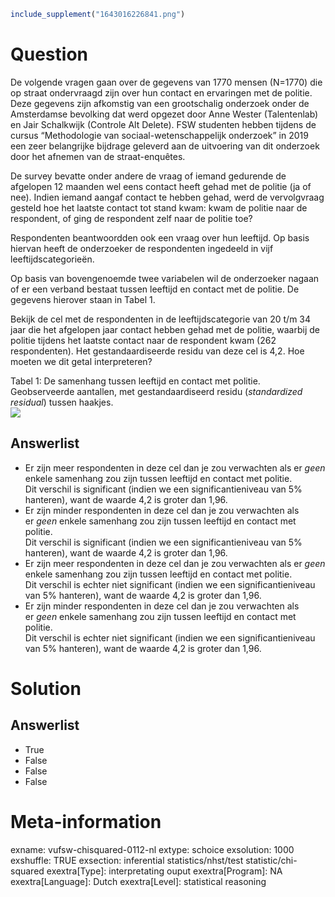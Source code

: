 ```r
include_supplement("1643016226841.png")
```

Question
========
De volgende vragen gaan over de gegevens van 1770 mensen (N=1770) die op
straat ondervraagd zijn over hun contact en ervaringen met de politie.
Deze gegevens zijn afkomstig van een grootschalig onderzoek onder de
Amsterdamse bevolking dat werd opgezet door Anne Wester (Talentenlab) en
Jair Schalkwijk (Controle Alt Delete). FSW studenten hebben tijdens de
cursus "Methodologie van sociaal-wetenschappelijk onderzoek" in 2019 een
zeer belangrijke bijdrage geleverd aan de uitvoering van dit onderzoek
door het afnemen van de straat-enquêtes.  
  
De survey bevatte onder andere de vraag of iemand gedurende de afgelopen
12 maanden wel eens contact heeft gehad met de politie (ja of nee).
Indien iemand aangaf contact te hebben gehad, werd de vervolgvraag
gesteld hoe het laatste contact tot stand kwam: kwam de politie naar de
respondent, of ging de respondent zelf naar de politie toe?  
  
Respondenten beantwoordden ook een vraag over hun leeftijd. Op basis
hiervan heeft de onderzoeker de respondenten ingedeeld in vijf
leeftijdscategorieën.  
  
Op basis van bovengenoemde twee variabelen wil de onderzoeker nagaan of
er een verband bestaat tussen leeftijd en contact met de politie. De
gegevens hierover staan in Tabel 1.  
  
Bekijk de cel met de respondenten in de leeftijdscategorie van 20 t/m 34
jaar die het afgelopen jaar contact hebben gehad met de politie, waarbij
de politie tijdens het laatste contact naar de respondent kwam (262
respondenten). Het gestandaardiseerde residu van deze cel is 4,2. Hoe
moeten we dit getal interpreteren?  
  
Tabel 1: De samenhang tussen leeftijd en contact met politie.
Geobserveerde aantallen, met gestandaardiseerd residu (*standardized
residual*) tussen haakjes.  
![](1643016226841.png)

Answerlist
----------
* Er zijn meer respondenten in deze cel dan je zou verwachten als
  er *geen* enkele samenhang zou zijn tussen leeftijd en contact met
  politie.  
  Dit verschil is significant (indien we een significantieniveau van 5%
  hanteren), want de waarde 4,2 is groter dan 1,96.
* Er zijn minder respondenten in deze cel dan je zou verwachten als
  er *geen* enkele samenhang zou zijn tussen leeftijd en contact met
  politie.  
  Dit verschil is significant (indien we een significantieniveau van 5%
  hanteren), want de waarde 4,2 is groter dan 1,96.
* Er zijn meer respondenten in deze cel dan je zou verwachten als
  er *geen* enkele samenhang zou zijn tussen leeftijd en contact met
  politie.  
  Dit verschil is echter niet significant (indien we een
  significantieniveau van 5% hanteren), want de waarde 4,2 is groter dan
  1,96.
* Er zijn minder respondenten in deze cel dan je zou verwachten als
  er *geen* enkele samenhang zou zijn tussen leeftijd en contact met
  politie.  
  Dit verschil is echter niet significant (indien we een
  significantieniveau van 5% hanteren), want de waarde 4,2 is groter dan
  1,96.

Solution
========











Answerlist
----------
* True
* False
* False
* False

Meta-information
================
exname: vufsw-chisquared-0112-nl
extype: schoice
exsolution: 1000
exshuffle: TRUE
exsection: inferential statistics/nhst/test statistic/chi-squared
exextra[Type]: interpretating ouput
exextra[Program]: NA
exextra[Language]: Dutch
exextra[Level]: statistical reasoning

